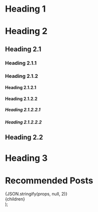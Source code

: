 
<ContentTable tocData={props.toc} />

# Heading 1

# Heading 2

## Heading 2.1

### Heading 2.1.1

### Heading 2.1.2

#### Heading 2.1.2.1

#### Heading 2.1.2.2

##### Heading 2.1.2.2.1

##### Heading 2.1.2.2.2

## Heading 2.2

# Heading 3

# Recommended Posts


<div>{JSON.stringify(props, null, 2)}</div>


  <div style={{backgroundColor: 'aquamarine'}}>
    {children}
  </div>
);
